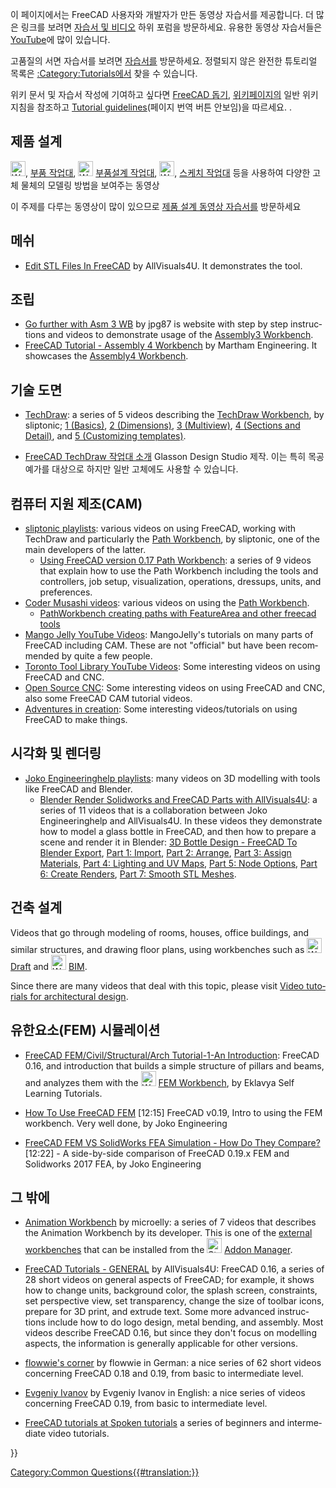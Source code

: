 <languages/>

{{VeryImportantMessage|자습서에 사용된 FreeCAD 버전에 주의하세요. 자습서에서 이전 버전의 프로그램을 사용하는 경우 일반 모델링 프로세스는 계속 작동할 수 있지만 일부 도구는 최신 배포판에서 변경되었을 수 있습니다. 버전 0.16 이하로 제작된 동영상은 더 이상 사용되지 않는 것으로 간주되므로 추가하지 마세요.}}

<div class="mw-translate-fuzzy">
이 페이지에서는 FreeCAD 사용자와 개발자가 만든 동영상 자습서를 제공합니다. 더 많은 링크를 보려면 [https://forum.freecadweb.org/viewforum.php?f=36 자습서 및 비디오] 하위 포럼을 방문하세요. 유용한 동영상 자습서들은 [https://YouTube.com YouTube]에 많이 있습니다.
</div>

고품질의 서면 자습서를 보려면 [[tutorials/ko|자습서]]를 방문하세요. 정렬되지 않은 완전한 튜토리얼 목록은 [[:Category:Tutorials]]에서 찾을 수 있습니다.

위키 문서 및 자습서 작성에 기여하고 싶다면 [[Help FreeCAD/ko|FreeCAD 돕기]], [[WikiPages/ko|위키페이지]]의 일반 위키 지침을 참조하고 [[Tutorial_guidelines|Tutorial guidelines]](페이지 번역 버튼 안보임)을 따르세요. .

<span id="Product_design"></span>
== 제품 설계 ==

[[Image:Workbench_Part.svg|24px]], [[Part Workbench/ko|부품 작업대]], [[Image:Workbench_PartDesign.svg|24px]] [[PartDesign Workbench/ko|부품설계 작업대]],  [[Image:Workbench_Sketcher.svg|24px]], [[Sketcher Workbench/ko|스케치 작업대]] 등을 사용하여 다양한 고체 물체의 모델링 방법을 보여주는 동영상

이 주제를 다루는 동영상이 많이 있으므로 [[Video_tutorials_for_product_design/ko|제품 설계 동영상 자습서]]를 방문하세요

<span id="Meshes"></span>
== 메쉬 ==

<div lang="en" dir="ltr" class="mw-content-ltr">
* [https://www.youtube.com/watch?v=5lwENZeNiNg&feature=youtu.be Edit STL Files In FreeCAD] by  AllVisuals4U. It demonstrates the {{Button|[[File:Part_ShapeFromMesh.svg|16px]] [[Part_ShapeFromMesh|Part ShapeFromMesh]]}} tool.
</div>

<span id="Assembly"></span>
== 조립 ==

<div lang="en" dir="ltr" class="mw-content-ltr">
* [https://help-freecad-jpg87.fr/025c_ass_ex_creat.php Go further with Asm 3 WB] by jpg87 is website with step by step instructions and videos to demonstrate usage of the [[Assembly3_Workbench|Assembly3 Workbench]].
* [https://www.youtube.com/watch?v=n04M6nFvdxs FreeCAD Tutorial - Assembly 4 Workbench] by  Martham Engineering. It showcases the [[Assembly4_Workbench|Assembly4 Workbench]].
</div>

<span id="Technical_drawings"></span>
== 기술 도면 ==

<div lang="en" dir="ltr" class="mw-content-ltr">
* [https://www.youtube.com/watch?v=7LbOmSGW9F0&list=PLEuOia-QxyFKQnmM1U9yVo7eNrK_Mcln8 TechDraw]: a series of 5 videos describing the [[TechDraw Workbench|TechDraw Workbench]], by sliptonic; [https://www.youtube.com/watch?v=7LbOmSGW9F0 1 (Basics)], [https://www.youtube.com/watch?v=z3w84RfvqaE 2 (Dimensions)], [https://www.youtube.com/watch?v=uNjXg-m38aI 3 (Multiview)], [https://www.youtube.com/watch?v=3zSdeFV6I5o 4 (Sections and Detail)], and [https://www.youtube.com/watch?v=kcmdJ7xa7gg 5 (Customizing templates)].
</div>

* [https://www.youtube.com/watch?v=TnYMfpdNQoo FreeCAD TechDraw 작업대 소개] Glasson Design Studio 제작. 이는 특히 목공예가를 대상으로 하지만 일반 고체에도 사용할 수 있습니다.

<span id="Computer-Aided_Manufacturing_(CAM)"></span>
== 컴퓨터 지원 제조(CAM) ==

<div lang="en" dir="ltr" class="mw-content-ltr">
* [https://www.youtube.com/user/sliptonic/playlists sliptonic playlists]: various videos on using FreeCAD, working with TechDraw and particularly the [[Path Workbench|Path Workbench]], by sliptonic, one of the main developers of the latter.
** [https://www.youtube.com/playlist?list=PLEuOia-QxyFJZSpqb0xOHc9t7MLdCO3io Using FreeCAD version 0.17 Path Workbench]: a series of 9 videos that explain how to use the Path Workbench including the tools and controllers, job setup, visualization, operations, dressups, units, and preferences.
* [https://www.youtube.com/channel/UCtNnYMVWGkG-aemOrCtGjCA/videos Coder Musashi videos]: various videos on using the [[Path Workbench|Path Workbench]].
** [https://www.youtube.com/watch?v=MsDIRIkeNJ4 PathWorkbench creating paths with FeatureArea and other freecad tools]
* [https://www.youtube.com/@MangoJellySolutions Mango Jelly YouTube Videos]: MangoJelly's tutorials on many parts of FreeCAD including CAM. These are not "official" but have been recommended by quite a few people.
* [https://www.youtube.com/@TorontotoollibraryIRBE Toronto Tool Library YouTube Videos]: Some interesting videos on using FreeCAD and CNC.
* [https://www.youtube.com/@opensourcecnc Open Source CNC]: Some interesting videos on using FreeCAD and CNC, also some FreeCAD CAM tutorial videos.
* [https://www.youtube.com/@Adventuresincreation Adventures in creation]: Some interesting videos/tutorials on using FreeCAD to make things.
</div>

<span id="Visualization_and_rendering"></span>
== 시각화 및 렌더링 ==

<div lang="en" dir="ltr" class="mw-content-ltr">
* [https://www.youtube.com/channel/UC-CubOaooNwC-3RBKUoAOQQ/playlists Joko Engineeringhelp playlists]: many videos on 3D modelling with tools like FreeCAD and Blender.
** [https://www.youtube.com/watch?v=a__w8eMRx-U&list=PL7eiW2bt21YUfOTUvzA3jtQqF4Vpz21Ut Blender Render Solidworks and FreeCAD Parts with AllVisuals4U]: a series of 11 videos that is a collaboration between Joko Engineeringhelp and AllVisuals4U. In these videos they demonstrate how to model a glass bottle in FreeCAD, and then how to prepare a scene and render it in Blender: [https://www.youtube.com/watch?v=a__w8eMRx-U&list=PL7eiW2bt21YUfOTUvzA3jtQqF4Vpz21Ut 3D Bottle Design - FreeCAD To Blender Export], [https://www.youtube.com/watch?v=U7e6-Wfv2b0 Part 1: Import], [https://www.youtube.com/watch?v=fAvDd7SY-T0 Part 2: Arrange], [https://www.youtube.com/watch?v=J8TuRgaBNBU Part 3: Assign Materials], [https://www.youtube.com/watch?v=0dsvaQVN1VQ Part 4: Lighting and UV Maps], [https://www.youtube.com/watch?v=zx0Qvsl6gzw Part 5: Node Options], [https://www.youtube.com/watch?v=TRVLZeJ6f28 Part 6: Create Renders], [https://www.youtube.com/watch?v=foTUw3qM13c Part 7: Smooth STL Meshes].
</div>

<span id="Architectural_design"></span>
== 건축 설계 ==

<div lang="en" dir="ltr" class="mw-content-ltr">
Videos that go through modeling of rooms, houses, office buildings, and similar structures, and drawing floor plans, using workbenches such as [[Image:Workbench_Draft.svg|24px]] [[Draft_Workbench|Draft]] and [[Image:Workbench_BIM.svg|24px]] [[BIM_Workbench|BIM]].
</div>

<div lang="en" dir="ltr" class="mw-content-ltr">
Since there are many videos that deal with this topic, please visit [[Video_tutorials_for_architectural_design|Video tutorials for architectural design]].
</div>

<span id="Finite_element_(FEM)_simulation"></span>
== 유한요소(FEM) 시뮬레이션 ==

<div lang="en" dir="ltr" class="mw-content-ltr">
* [https://www.youtube.com/watch?v=wAJe1R5NDGw FreeCAD FEM/Civil/Structural/Arch Tutorial-1-An Introduction]: FreeCAD 0.16, and introduction that builds a simple structure of pillars and beams, and analyzes them with the [[Image:Workbench_FEM.svg|24px]] [[FEM Workbench|FEM Workbench]], by Eklavya Self Learning Tutorials.
</div>

<div lang="en" dir="ltr" class="mw-content-ltr">
* [https://www.youtube.com/watch?v=dhrynRdBOIg How To Use FreeCAD FEM] [12:15] FreeCAD v0.19, Intro to using the FEM workbench. Very well done, by Joko Engineering
</div>

<div lang="en" dir="ltr" class="mw-content-ltr">
* [https://www.youtube.com/watch?v=qWtMJagDoRk FreeCAD FEM VS SolidWorks FEA Simulation - How Do They Compare?] [12:22] - A side-by-side comparison of FreeCAD 0.19.x FEM and Solidworks 2017 FEA, by Joko Engineering
</div>

<span id="Other"></span>
== 그 밖에 ==

<div lang="en" dir="ltr" class="mw-content-ltr">
* [https://www.youtube.com/watch?v=AQjAa5JxmOg&list=PLIxaznuCUATKzCFbFUFhRwZMJMnYuQ1JB Animation Workbench] by microelly: a series of 7 videos that describes the Animation Workbench by its developer. This is one of the [[external workbenches|external workbenches]] that can be installed from the [[Image:Std_AddonMgr.svg|24px]] [[Std_AddonMgr|Addon Manager]].
</div>

<div lang="en" dir="ltr" class="mw-content-ltr">
* [https://www.youtube.com/watch?v=WdBQPXeAeMc&list=PLKu--JcOZKTPZjy761ELQ7ba45yZmxOpj FreeCAD Tutorials - GENERAL] by AllVisuals4U: FreeCAD 0.16, a series of 28 short videos on general aspects of FreeCAD; for example, it shows how to change units, background color, the splash screen, constraints, set perspective view, set transparency, change the size of toolbar icons, prepare for 3D print, and extrude text. Some more advanced instructions include how to do logo design, metal bending, and assembly. Most videos describe FreeCAD 0.16, but since they don't focus on modelling aspects, the information is generally applicable for other versions.
</div>

<div lang="en" dir="ltr" class="mw-content-ltr">
* [https://www.youtube.com/c/flowwiescorner/videos flowwie's corner] by flowwie in German: a nice series of 62 short videos concerning FreeCAD 0.18 and 0.19, from basic to intermediate level.
</div>

<div lang="en" dir="ltr" class="mw-content-ltr">
* [https://www.youtube.com/c/CFDIntech/videos Evgeniy Ivanov] by Evgeniy Ivanov in English: a nice series of videos concerning FreeCAD 0.19, from basic to intermediate level.
</div>

<div lang="en" dir="ltr" class="mw-content-ltr">
* [https://spoken-tutorial.org/tutorial-search/?search_foss=FreeCAD&search_language=English FreeCAD tutorials at Spoken tutorials] a series of beginners and intermediate video tutorials.
</div>

{{Userdocnavi{{#translation:}}}}
[[Category:Common Questions{{#translation:}}]]